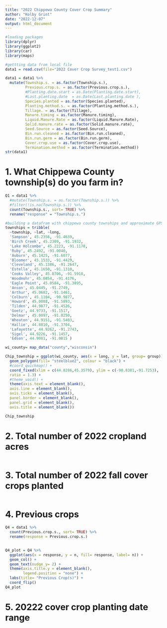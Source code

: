 ```yaml
---
title: "2022 Chippewa County Cover Crop Summary"
author: "Kolby Grint"
date: "2022-12-07"
output: html_document
---
```


```r
#loading packages
library(dplyr)
library(ggplot2)
library(car)
library(maps)
```

```r
#gettting data from local file
data1 = read.csv(file="2022 Cover Crop Survey_test1.csv")
```

```r
data1 = data1 %>%
  mutate(Township.s. = as.factor(Township.s.),
         Previous.crop.s. = as.factor(Previous.crop.s.),
         #Planting.date.start = as.Date(Planting.date.start),
         #Last.planting.date  = as.Date(Last.planting.date ),
         Species.planted = as.factor(Species.planted),
         Planting.method.s. = as.factor(Planting.method.s.),
         Tillage. = as.factor(Tillage),
         Manure.timing = as.factor(Manure.timing),
         Liquid.Manure.Rate = as.factor(Liquid.Manure.Rate),
         Solid.manure.rate = as.factor(Solid.manure.rate),
         Seed.Source = as.factor(Seed.Source),
         Bin.run.cleaned = as.factor(Bin.run.cleaned),
         Bin.run.germ = as.factor(Bin.run.germ),
         Cover.crop.use = as.factor(Cover.crop.use),
         Termination.method = as.factor(Termination.method))
str(data1)
```


# 1. What Chippewa County township(s) do you farm in?

```r
Q1 = data1 %>%
  #mutate(Township.s. = as.factor(Township.s.)) %>%
  #filter(!is.na(Township.s.)) %>%
  count(Township.s., sort= TRUE) %>%
  rename("response" = "Township.s.")
```

```r
#building a datafram with chippewa county townships and approximate GPS locations 55017
townships = tribble(
  ~township, ~lat, ~long,
  'Sampson', 45.2356, -91.4639,
  'Birch Creek', 45.2309, -91.1932,
  'Lake Holcombe', 45.2223, -91.1178,
  'Ruby', 45.2492, -91.0040,
  'Auburn', 45.1425, -91.6077,
  'Bloomer', 45.1533, -91.4429,
  'Cleveland', 45.1386, -91.2647,
  'Estella', 45.1650, -91.1310,
  'Cooks Valley', 45.0706, -91.5910,
  'Woodmohr', 45.0854, -91.4176,
  'Eagle Point', 45.0584, -91.3895,
  'Anson', 45.0445, -91.2749,
  'Arthur', 45.0682, -91.1461,
  'Colburn', 45.1104, -90.9877,
  'Howard', 45.0088, -91.5893,
  'Tilden', 44.9877, -91.4526,
  'Goetz', 44.9733, -91.1517,
  'Delmar', 45.0097, -91.0250,
  'Wheaton', 44.9151, -91.5483,
  'Hallie', 44.8810, -91.3704,
  'Lafayette', 44.9262, -91.2743,
  'Sigel', 44.9226, -91.1457,
  'Edson', 44.9081, -91.0015 )
```

```r
wi_county= map_data("county","wisconsin")
```

```r
Chip_township = ggplot(wi_county, aes(x = long, y = lat, group= group)) +
  geom_polygon(fill= "steelblue2", colour = "black") +
  #coord_quickmap() +
  coord_fixed(xlim = c(44.8286,45.3579), ylim = c(-90.8381,-91.7253), 
  ratio = 1.3) +
  #theme_void() +
  theme(axis.text = element_blank(),
  axis.line = element_blank(),
  axis.ticks = element_blank(),
  panel.border = element_blank(),
  panel.grid = element_blank(),
  axis.title = element_blank())

Chip_township
```

# 2. Total number of 2022 cropland acres
```r

```

# 3. Total number of 2022 fall cover crops planted
```r

```

# 4. Previous crops
```r
Q4 = data1 %>%
  count(Previous.crop.s., sort= TRUE) %>%
  rename(response = Previous.crop.s.) 
 
```

```r
Q4_plot = Q4 %>%
  ggplot(aes(x = response, y = n, fill= response, label= n)) +
  geom_col() +
  geom_text(nudge_y= 2) +
  theme(axis.title.y = element_blank(),
        legend.position = "none") +
  labs(title= "Previous Crop(s)") +
  coord_flip()
Q4_plot
```

# 5. 20222 cover crop planting date range
```r

```

